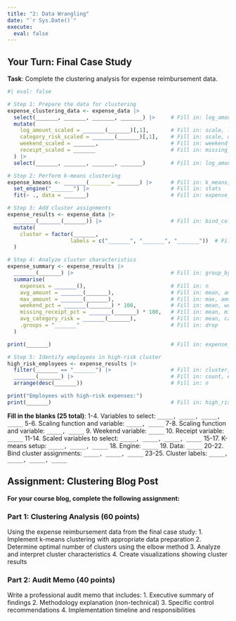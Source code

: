 ```yaml
---
title: "2: Data Wrangling"
date: "`r Sys.Date()`"
execute: 
  eval: false
---
```



## Your Turn: Final Case Study

**Task**: Complete the clustering analysis for expense reimbursement data.

```r
#| eval: false

# Step 1: Prepare the data for clustering
expense_clustering_data <- expense_data |>
  select(_______, _______, _______, _______) |>     # Fill in: log_amount, weekend_submission, missing_receipt, category_risk
  mutate(
    log_amount_scaled = _______(_______)[,1],       # Fill in: scale, log_amount
    category_risk_scaled = _______(_______)[,1],    # Fill in: scale, category_risk
    weekend_scaled = _______,                       # Fill in: weekend_submission
    receipt_scaled = _______                        # Fill in: missing_receipt
  ) |>
  select(_______, _______, _______, _______)        # Fill in: log_amount_scaled, category_risk_scaled, weekend_scaled, receipt_scaled

# Step 2: Perform k-means clustering
expense_kmeans <- _______(_______= _______) |>      # Fill in: k_means, num_clusters, 3
  set_engine("_______") |>                          # Fill in: stats
  fit(~ ., data = _______)                          # Fill in: expense_clustering_data

# Step 3: Add cluster assignments
expense_results <- expense_data |>
  _______(_______(_______)) |>                      # Fill in: bind_cols, extract_cluster_assignment, expense_kmeans
  mutate(
    cluster = factor(_______, 
                    labels = c("_______", "_______", "_______"))  # Fill in: .cluster, Low Risk, Medium Risk, High Risk
  )

# Step 4: Analyze cluster characteristics
expense_summary <- expense_results |>
  _______(_______) |>                               # Fill in: group_by, cluster
  summarise(
    expenses = _______(),                           # Fill in: n
    avg_amount = _______(_______),                  # Fill in: mean, amount
    max_amount = _______(_______),                  # Fill in: max, amount
    weekend_pct = _______(_______) * 100,           # Fill in: mean, weekend_submission
    missing_receipt_pct = _______(_______) * 100,   # Fill in: mean, missing_receipt
    avg_category_risk = _______(_______),           # Fill in: mean, category_risk
    .groups = "_______"                             # Fill in: drop
  )

print(_______)                                      # Fill in: expense_summary

# Step 5: Identify employees in high-risk cluster
high_risk_employees <- expense_results |>
  filter(_______ == "_______") |>                   # Fill in: cluster, High Risk
  _______(_______) |>                               # Fill in: count, employee_id
  arrange(desc(_______))                            # Fill in: n

print("Employees with high-risk expenses:")
print(_______)                                      # Fill in: high_risk_employees
```

**Fill in the blanks (25 total)**:
1-4. Variables to select: `_____, _____, _____, _____`
5-6. Scaling function and variable: `_____, _____`
7-8. Scaling function and variable: `_____, _____`
9. Weekend variable: `_____`
10. Receipt variable: `_____`
11-14. Scaled variables to select: `_____, _____, _____, _____`
15-17. K-means setup: `_____, _____, _____`
18. Engine: `_____`
19. Data: `_____`
20-22. Bind cluster assignments: `_____, _____, _____`
23-25. Cluster labels: `_____, _____, _____, _____`

## Assignment: Clustering Blog Post

**For your course blog, complete the following assignment:**

### Part 1: Clustering Analysis (60 points)
Using the expense reimbursement data from the final case study:
1. Implement k-means clustering with appropriate data preparation
2. Determine optimal number of clusters using the elbow method
3. Analyze and interpret cluster characteristics
4. Create visualizations showing cluster results

### Part 2: Audit Memo (40 points)
Write a professional audit memo that includes:
1. Executive summary of findings
2. Methodology explanation (non-technical)
3. Specific control recommendations
4. Implementation timeline and responsibilities

